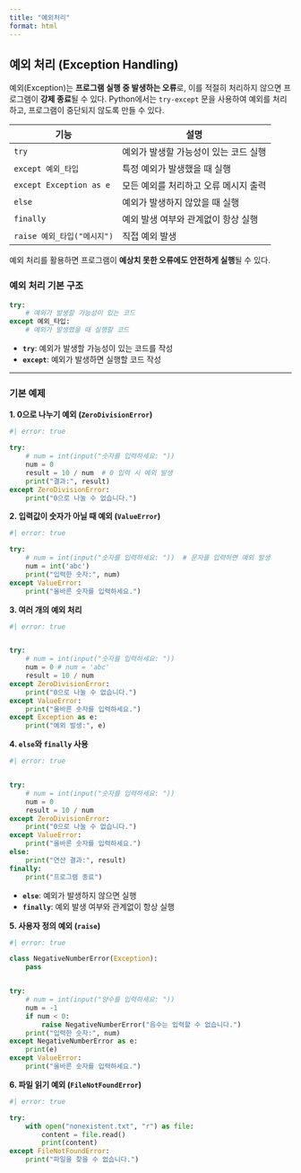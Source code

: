 ```yaml
---
title: "예외처리"
format: html
---
```


## 예외 처리 (Exception Handling)  

예외(Exception)는 **프로그램 실행 중 발생하는 오류**로, 이를 적절히 처리하지 않으면 프로그램이 **강제 종료**될 수 있다. Python에서는 `try-except` 문을 사용하여 예외를 처리하고, 프로그램이 중단되지 않도록 만들 수 있다.  

| 기능 | 설명 |
|------|------|
| `try` | 예외가 발생할 가능성이 있는 코드 실행 |
| `except 예외_타입` | 특정 예외가 발생했을 때 실행 |
| `except Exception as e` | 모든 예외를 처리하고 오류 메시지 출력 |
| `else` | 예외가 발생하지 않았을 때 실행 |
| `finally` | 예외 발생 여부와 관계없이 항상 실행 |
| `raise 예외_타입("메시지")` | 직접 예외 발생 |

예외 처리를 활용하면 프로그램이 **예상치 못한 오류에도 안전하게 실행**될 수 있다.

### 예외 처리 기본 구조  

```python
try:
    # 예외가 발생할 가능성이 있는 코드
except 예외_타입:
    # 예외가 발생했을 때 실행할 코드
```

- **`try`**: 예외가 발생할 가능성이 있는 코드를 작성  
- **`except`**: 예외가 발생하면 실행할 코드 작성  

---

### 기본 예제  

**1. 0으로 나누기 예외 (`ZeroDivisionError`)**  

```python
#| error: true

try:
    # num = int(input("숫자를 입력하세요: "))
    num = 0
    result = 10 / num  # 0 입력 시 예외 발생
    print("결과:", result)
except ZeroDivisionError:
    print("0으로 나눌 수 없습니다.")
```

**2. 입력값이 숫자가 아닐 때 예외 (`ValueError`)**  

```python
#| error: true

try:
    # num = int(input("숫자를 입력하세요: "))  # 문자를 입력하면 예외 발생
    num = int('abc')
    print("입력한 숫자:", num)
except ValueError:
    print("올바른 숫자를 입력하세요.")
```

**3. 여러 개의 예외 처리**  

```python
#| error: true


try:
    # num = int(input("숫자를 입력하세요: "))
    num = 0 # num = 'abc'
    result = 10 / num
except ZeroDivisionError:
    print("0으로 나눌 수 없습니다.")
except ValueError:
    print("올바른 숫자를 입력하세요.")
except Exception as e:
    print("예외 발생:", e)
```


**4. `else`와 `finally` 사용**  

```python
#| error: true


try:
    # num = int(input("숫자를 입력하세요: "))
    num = 0
    result = 10 / num
except ZeroDivisionError:
    print("0으로 나눌 수 없습니다.")
except ValueError:
    print("올바른 숫자를 입력하세요.")
else:
    print("연산 결과:", result)
finally:
    print("프로그램 종료")
```

- **`else`**: 예외가 발생하지 않으면 실행  
- **`finally`**: 예외 발생 여부와 관계없이 항상 실행  


**5. 사용자 정의 예외 (`raise`)**  

```python
#| error: true

class NegativeNumberError(Exception):
    pass


try:
    # num = int(input("양수를 입력하세요: "))
    num = -1
    if num < 0:
        raise NegativeNumberError("음수는 입력할 수 없습니다.")
    print("입력한 숫자:", num)
except NegativeNumberError as e:
    print(e)
except ValueError:
    print("올바른 숫자를 입력하세요.")
```

**6. 파일 읽기 예외 (`FileNotFoundError`)**  

```python
#| error: true

try:
    with open("nonexistent.txt", "r") as file:
        content = file.read()
        print(content)
except FileNotFoundError:
    print("파일을 찾을 수 없습니다.")
```

